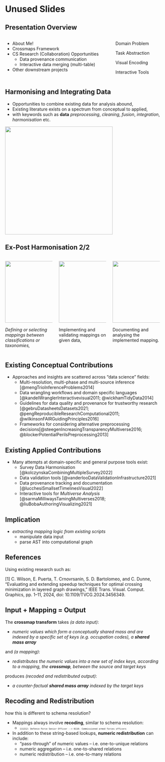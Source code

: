 # Unused Slides

## Presentation Overview

::: {.columns}

::: {.column}

- About Me!
- Crossmaps Framework
- CS Research (Collaboration) Opportunities
    - Data provenance communication
    - Interactive data merging (multi-table)
- Other downstream projects

:::
::: {.column}
::: {.fragment}
:::{layout="[[-5,88,-5],[-5,90,-5],[-5,45,45,-5]]" layout-align="center"}

[Domain Problem]{.button-light-green}

[Task Abstraction]{.button-green}

[Visual Encoding]{.button-blue}

[Interactive Tools]{.button-blue}
:::
:::
:::
:::

## Harmonising and Integrating Data

- Opportunities to combine existing data for analysis abound,
- Existing literature exists on a spectrum from conceptual to applied,
- with keywords such as **data** *preprocessing*, *cleaning*, *fusion*, *integration*, *harmonisation* etc.

![](images/illustrations/diagram_preprocessing-solutions.png){fig-align="center" height=350px}

## Ex-Post Harmonisation 2/2

::: {.columns .v-center-container}
::: {.fragment .column width="33%"}
![](images/illustrations/icon-official-stats.png){fig-align="center" height=200px style="margin: 0; padding: 0;"}

*Defining or selecting mappings between classifications or taxonomies,*
:::

::: {.fragment .column width="33%"}
![](images/illustrations/icon-database.png){fig-align="center" height=200px style="margin: 0; padding: 0; "}

Implementing and validating mappings on given data,
:::

::: {.fragment .column width="33%"}
![](images/illustrations/icon-IEEE-VIS.png){fig-align="center" height=200px style="margin: 0; padding: 0; "}

Documenting and analysing the implemented mapping.
:::
:::

## Existing Conceptual Contributions
- Approaches and insights are scattered across "data science" fields:
    - Multi-resolution, multi-phase and multi-source inference [@mengTrioInferenceProblems2014]
    - Data wrangling workflows and domain specific languages [@kandelWranglerInteractivevisual2011; @wickhamTidyData2014]
    - Guidelines for data quality and provenance for trustworthy research [@gebruDatasheetsDatasets2021; @pengReproducibleResearchComputational2011; @wilkinsonFAIRGuidingPrinciples2016]
    - Frameworks for considering alternative preprocessing decisions[@steegenIncreasingTransparencyMultiverse2016; @blockerPotentialPerilsPreprocessing2013]

## Existing Applied Contributions

- Many attempts at domain-specific and general purpose tools exist:
    - Survey Data Harmonisation [@kolczynskaCombiningMultipleSurvey2022]
    - Data validation tools [@vanderlooDataValidationInfrastructure2021]
    - Data provenance tracking and documentation [@lucchesiSmallsetTimelinesVisual2022]
    - Interactive tools for *Multiverse Analysis*
    [@sarmaMilliwaysTamingMultiverses2018; @liuBobaAuthoringVisualizing2021]

## Implication
- *extracting mapping logic from existing scripts*
    - manipulate data input
    - parse AST into computational graph

## References

Using existing research such as:

[1] C. Wilson, E. Puerta, T. Crnovrsanin, S. D. Bartolomeo, and C. Dunne, “Evaluating and extending speedup techniques for optimal crossing minimization in layered graph drawings,” IEEE Trans. Visual. Comput. Graphics, pp. 1–11, 2024, doi: 10.1109/TVCG.2024.3456349.

## Input + Mapping = Output 

::: fragment

The **crossmap transform** takes *(a data input)*:

- _numeric values which form a conceptually shared mass and are indexed by a specific set of keys (e.g. occupation codes), a **shared mass array**_

:::

::: fragment
and *(a mapping)*:

- _redistributes the numeric values into a new set of index keys, according to a mapping, the **crossmap**, between the source and target keys_

:::

::: fragment
produces *(recoded and redistributed output)*:

- _a counter-factual **shared mass array** indexed by the target keys_
:::

## Recoding and Redistribution

::: notes
how this is different to schema resolution?
:::

-   Mappings always involve **recoding**, similar to schema resolution:
    -   [`111212: Defence Force Senior Officer --> 0110: Commissioned armed forces officers`]{style="font-size: 0.6em"}
-   In addition to these string-based lookups, **numeric redistribution** can include:
    -   "pass-through" of numeric values -- i.e. one-to-unique relations
    -   numeric aggregation -- i.e. one-to-shared relations
    -   numeric redistribution -- i.e. one-to-many relations
